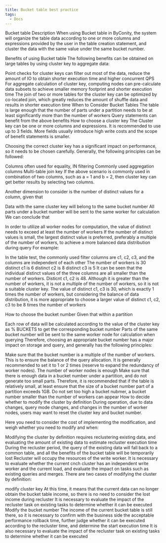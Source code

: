 ```yaml
---
title: Bucket table best practice
tags:
  - Docs
---
```


Bucket table Description
When using Bucket table in ByConity, the system will organize the table data according to one or more columns and expressions provided by the user in the table creation statement, and cluster the data with the same value under the same bucket number.

Benefits of using Bucket table
The following benefits can be obtained on large tables by using cluster key to aggregate data:

Point checks for cluster keys can filter out most of the data, reduce the amount of IO to obtain shorter execution time and higher concurrent QPS
For aggregate calculation of cluster key, computing nodes can pre-calculate data subsets to achieve smaller memory footprint and shorter execution time
The join of two or more tables for the cluster key can be optimized by co-located join, which greatly reduces the amount of shuffle data and results in shorter execution time
When to Consider Bucket Tables
The table is large enough that the number of parts under a partition needs to be at least significantly more than the number of workers
Query statements can benefit from the above benefits
How to choose a cluster key
The Cluster key can be one or more columns and expressions. It is recommended to use up to 3 fields. More fields usually introduce high write costs and the scope of benefit statements is smaller.

Choosing the correct cluster key has a significant impact on performance, so it needs to be chosen carefully. Generally, the following principles can be followed:

Columns often used for equality, IN filtering
Commonly used aggregation columns
Multi-table join key
If the above scenario is commonly used in combination of two columns, such as a = 1 and b = 2, then cluster key can get better results by selecting two columns.

Another dimension to consider is the number of distinct values for a column, given that

Data with the same cluster key will belong to the same bucket number
All parts under a bucket number will be sent to the same worker for calculation
We can conclude that

In order to utilize all worker nodes for computation, the value of distinct needs to exceed at least the number of workers
If the number of distinct values is small, the largest distinct value is preferred, preferably a multiple of the number of workers, to achieve a more balanced data distribution during query
For example:

In the table test, the commonly used filter columns are c1, c2, c3, and the columns are independent of each other
The number of workers is 30
distinct c1 is 6
distinct c2 is 8
distinct c3 is 5
It can be seen that the individual distinct values of the three columns are all smaller than the number of workers. Disticnt c1, c2 is 48. Although it is greater than the number of workers, it is not a multiple of the number of workers, so it is not a suitable cluster key. The value of distinct c1, c3 is 30, which is exactly 1 times the number of workers, but considering the balance of data distribution, it is more appropriate to choose a larger value of distinct c1, c2, c3 to be 8 times the number of workers

How to choose the bucket number
Given that within a partition

Each row of data will be calculated according to the value of the cluster key as % BUCKETS to get the corresponding bucket number
Parts of the same bucket number will be sent to the same worker node for calculation when querying
Therefore, choosing an appropriate bucket number has a major impact on storage and query, and generally has the following principles:

Make sure that the bucket number is a multiple of the number of workers. This is to ensure the balance of the query allocation. It is generally recommended to set it to 1 or 2 times (reserve to expand the redundancy of worker nodes). The number of worker nodes is enough
Make sure that there is enough data in a bucket number under a partition, and do not generate too small parts. Therefore, it is recommended that if the table is relatively small, at least ensure that the size of a bucket number part of a partition exceeds 1GB. Do not set too high a bucket nubmer, a bucket number smaller than the number of workers can appear
How to decide whether to modify the cluster by definition
During operation, due to data changes, query mode changes, and changes in the number of worker nodes, users may want to reset the cluster key and bucket number.

Here you need to consider the cost of implementing the modification, and weigh whether you need to modify and when:

Modifying the cluster by definition requires reclustering existing data, and evaluating the amount of existing data to estimate recluster execution time
During the recluster period, the query of the existing data will fall back to a common table, and all the benefits of the bucket table will be temporarily lost
Recluster will occupy the resources of the write worker. It is necessary to evaluate whether the current cnch cluster has an independent write worker and the current load, and evaluate the impact on tasks such as existing queries and merges.
There are two cases of modifying the cluster by definition:

modify cluster key
At this time, it means that the current data can no longer obtain the bucket table income, so there is no need to consider the lost income during recluster
It is necessary to evaluate the impact of the recluster task on existing tasks to determine whether it can be executed
Modify the bucket number
The income of the current bucket table is still there, so it is necessary to confirm with the business side the acceptable performance rollback time, further judge whether it can be executed according to the recluster time, and determine the start execution time
It is also necessary to evaluate the impact of the recluster task on existing tasks to determine whether it can be executed
